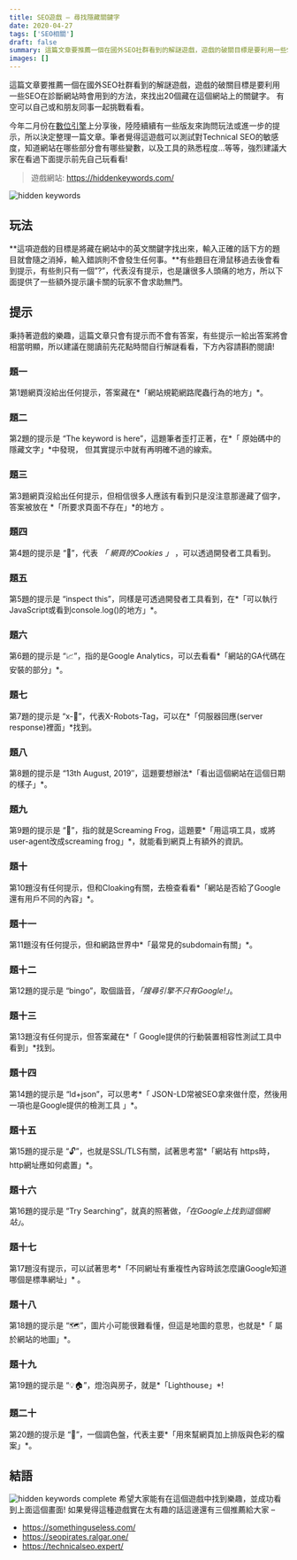 ```yaml
---
title: SEO遊戲 – 尋找隱藏關鍵字
date: 2020-04-27
tags: ['SEO相關']
draft: false
summary: 這篇文章要推薦一個在國外SEO社群看到的解謎遊戲，遊戲的破關目標是要利用一些SEO在診斷網站時會用到的方法，來找出20個藏在這個網站上的關鍵字。 有空可以自己或和朋友同事一起挑戰看看。
images: []
---
```


這篇文章要推薦一個在國外SEO社群看到的解謎遊戲，遊戲的破關目標是要利用一些SEO在診斷網站時會用到的方法，來找出20個藏在這個網站上的關鍵字。 有空可以自己或和朋友同事一起挑戰看看。

今年二月份在[數位引擎](https://www.facebook.com/searchenginecommunity/photos/a.193015414769742/660704521334160/)上分享後，陸陸續續有一些版友來詢問玩法或進一步的提示，所以決定整理一篇文章。筆者覺得這遊戲可以測試對Technical SEO的敏感度，知道網站在哪些部分會有哪些變數，以及工具的熟悉程度…等等，強烈建議大家在看過下面提示前先自己玩看看!

> 遊戲網站: https://hiddenkeywords.com/

![hidden keywords](https://www.darrenhuang.com/wp-content/uploads/2020/04/hidden-keywords-1024x536.png)
## 玩法

**這項遊戲的目標是將藏在網站中的英文關鍵字找出來，輸入正確的話下方的題目就會隨之消掉，輸入錯誤則不會發生任何事。**有些題目在滑鼠移過去後會看到提示，有些則只有一個”?”，代表沒有提示，也是讓很多人頭痛的地方，所以下面提供了一些額外提示讓卡關的玩家不會求助無門。

## 提示

秉持著遊戲的樂趣，這篇文章只會有提示而不會有答案，有些提示一給出答案將會相當明顯，所以建議在閱讀前先花點時間自行解謎看看，下方內容請斟酌閱讀! 

### 題一

第1題網頁沒給出任何提示，答案藏在*「網站規範網路爬蟲行為的地方」*。

### 題二

第2題的提示是 “The keyword is here”，這題筆者歪打正著，在*「 原始碼中的隱藏文字」*中發現， 但其實提示中就有再明確不過的線索。

### 題三

第3題網頁沒給出任何提示，但相信很多人應該有看到只是沒注意那邊藏了個字，答案被放在 *「所要求頁面不存在」*的地方 。

### 題四

第4題的提示是 “🍪”，代表 *「 網頁的Cookies 」* ，可以透過開發者工具看到。 

### 題五

第5題的提示是 “inspect this”，同樣是可透過開發者工具看到，在*「可以執行JavaScript或看到console.log()的地方」*。

### 題六

第6題的提示是 “📈”，指的是Google Analytics，可以去看看*「網站的GA代碼在安裝的部分」*。

### 題七

第7題的提示是 “x\-🤖”，代表X\-Robots\-Tag，可以在*「伺服器回應(server response)裡面」*找到。

### 題八

第8題的提示是 “13th August, 2019″，這題要想辦法*「看出這個網站在這個日期的樣子」*。

### 題九

第9題的提示是 “🐸”，指的就是Screaming Frog，這題要*「用這項工具，或將user\-agent改成screaming frog」*，就能看到網頁上有額外的資訊。

### 題十

第10題沒有任何提示，但和Cloaking有關，去檢查看看*「網站是否給了Google還有用戶不同的內容」*。

### 題十一

第11題沒有任何提示，但和網路世界中*「最常見的subdomain有關」*。 

### 題十二

第12題的提示是 “bingo”，取個諧音，*「搜尋引擎不只有Google!」*。

### 題十三

第13題沒有任何提示，但答案藏在*「 Google提供的行動裝置相容性測試工具中看到」*找到。

### 題十四

第14題的提示是 “ld\+json”，可以思考*「 JSON\-LD常被SEO拿來做什麼，然後用一項也是Google提供的檢測工具 」*。

### 題十五

第15題的提示是 “🔓”，也就是SSL/TLS有關，試著思考當*「網站有 https時，http網址應如何處置」*。 

### 題十六

第16題的提示是 “Try Searching”，就真的照著做，*「在Google上找到這個網站」*。

### 題十七

第17題沒有提示，可以試著思考*「不同網址有重複性內容時該怎麼讓Google知道哪個是標準網址」* 。 

### 題十八

第18題的提示是 “🗺”，圖片小可能很難看懂，但這是地圖的意思，也就是*「 屬於網站的地圖」*。 

### 題十九

第19題的提示是 “💡🏠”，燈泡與房子，就是*「Lighthouse」*!

### 題二十

第20題的提示是 “🎨”，一個調色盤，代表主要*「用來幫網頁加上排版與色彩的檔案」*。

## 結語

![hidden keywords complete](https://www.darrenhuang.com/wp-content/uploads/2020/04/hidden-keywords-complete-1024x463.png)
希望大家能有在這個遊戲中找到樂趣，並成功看到上面這個畫面! 如果覺得這種遊戲實在太有趣的話這邊還有三個推薦給大家 – 

* https://somethinguseless.com/
* https://seopirates.ralgar.one/
* https://technicalseo.expert/

